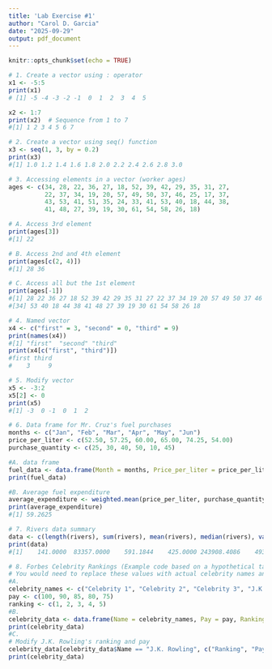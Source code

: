 ```yaml
---
title: 'Lab Exercise #1'
author: "Carol D. Garcia"
date: "2025-09-29"
output: pdf_document
---
```


```r
knitr::opts_chunk$set(echo = TRUE)
```

```r

# 1. Create a vector using : operator
x1 <- -5:5
print(x1) 
# [1] -5 -4 -3 -2 -1  0  1  2  3  4  5

x2 <- 1:7
print(x2)  # Sequence from 1 to 7
#[1] 1 2 3 4 5 6 7
```

```r
# 2. Create a vector using seq() function
x3 <- seq(1, 3, by = 0.2)
print(x3) 
#[1] 1.0 1.2 1.4 1.6 1.8 2.0 2.2 2.4 2.6 2.8 3.0
```

```r
# 3. Accessing elements in a vector (worker ages)
ages <- c(34, 28, 22, 36, 27, 18, 52, 39, 42, 29, 35, 31, 27,
          22, 37, 34, 19, 20, 57, 49, 50, 37, 46, 25, 17, 37, 
          43, 53, 41, 51, 35, 24, 33, 41, 53, 40, 18, 44, 38, 
          41, 48, 27, 39, 19, 30, 61, 54, 58, 26, 18)

# A. Access 3rd element
print(ages[3])  
#[1] 22

# B. Access 2nd and 4th element
print(ages[c(2, 4)]) 
#[1] 28 36

# C. Access all but the 1st element
print(ages[-1])  
#[1] 28 22 36 27 18 52 39 42 29 35 31 27 22 37 34 19 20 57 49 50 37 46 25 17 37 43 53 41 51 35 24 33 41
#[34] 53 40 18 44 38 41 48 27 39 19 30 61 54 58 26 18
```

```r
# 4. Named vector
x4 <- c("first" = 3, "second" = 0, "third" = 9)
print(names(x4))  
#[1] "first"  "second" "third" 
print(x4[c("first", "third")]) 
#first third 
#    3     9 
```

```r
# 5. Modify vector
x5 <- -3:2
x5[2] <- 0  
print(x5) 
#[1] -3  0 -1  0  1  2
```

```r
# 6. Data frame for Mr. Cruz's fuel purchases
months <- c("Jan", "Feb", "Mar", "Apr", "May", "Jun")
price_per_liter <- c(52.50, 57.25, 60.00, 65.00, 74.25, 54.00)
purchase_quantity <- c(25, 30, 40, 50, 10, 45)

#A. data frame
fuel_data <- data.frame(Month = months, Price_per_liter = price_per_liter, Purchase_quantity = purchase_quantity)
print(fuel_data)  

#B. Average fuel expenditure
average_expenditure <- weighted.mean(price_per_liter, purchase_quantity)
print(average_expenditure)  
#[1] 59.2625
```

```r
# 7. Rivers data summary
data <- c(length(rivers), sum(rivers), mean(rivers), median(rivers), var(rivers), sd(rivers), min(rivers), max(rivers))
print(data) 
#[1]    141.0000  83357.0000    591.1844    425.0000 243908.4086    493.8708    135.0000   3710.0000
```

```r
# 8. Forbes Celebrity Rankings (Example code based on a hypothetical table)
# You would need to replace these values with actual celebrity names and earnings.
#A.
celebrity_names <- c("Celebrity 1", "Celebrity 2", "Celebrity 3", "J.K. Rowling", "Celebrity 5")
pay <- c(100, 90, 85, 80, 75) 
ranking <- c(1, 2, 3, 4, 5) 
#B.
celebrity_data <- data.frame(Name = celebrity_names, Pay = pay, Ranking = ranking)
print(celebrity_data) 
#C.
# Modify J.K. Rowling's ranking and pay
celebrity_data[celebrity_data$Name == "J.K. Rowling", c("Ranking", "Pay")] <- c(15, 90)
print(celebrity_data)  
``` 